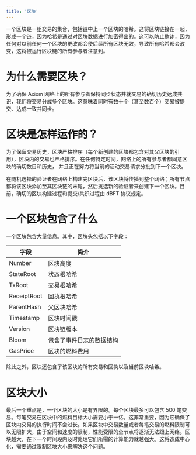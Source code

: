 ```yaml
---
title: '区块'
---
```


一个区块是一组交易的集合，包括链中上一个区块的哈希。这将区块链接在一起，形成一个链，因为哈希是通过对区块数据进行加密得出的。这可以防止欺诈，因为任何对以前任何一个区块的更改都会使后续所有区块无效，导致所有哈希都会改变，这将被运行区块链的所有参与者注意到。

# 为什么需要区块？

为了确保 Axiom 网络上的所有参与者保持同步状态并就交易的确切历史达成共识，我们将交易分成多个区块。这意味着同时有数十个（甚至数百个）交易被提交、达成一致并同步。

# 区块是怎样运作的？

为了保留交易历史，区块严格排序（每个新创建的区块都包含对其父区块的引用），区块内的交易也严格排序。在任何特定时间，网络上的所有参与者都同意区块的确切数目和历史， 并且正在努力将当前的活动交易请求分批到下一个区块。

在随机选择的验证者在网络上构建完区块后，该区块将传播到整个网络；所有节点都将该区块添加至其区块链的末尾，然后挑选新的验证者来创建下一个区块。目前，确切的区块构建过程和提交/共识过程由 dBFT 协议规定。

# 一个区块包含了什么

一个区块包含大量信息。其中，区块头包括以下字段：

| 字段        | 简介                     |
| ----------- | ------------------------ |
| Number      | 区块高度                 |
| StateRoot   | 状态根哈希               |
| TxRoot      | 交易根哈希               |
| ReceiptRoot | 回执根哈希               |
| ParentHash  | 父区块哈希               |
| Timestamp   | 区块时间戳               |
| Version     | 区块链版本               |
| Bloom       | 包含了事件日志的数据结构 |
| GasPrice    | 区块的燃料费用           |

除此之外，区块还包含了该区块的所有交易和回执以及当前区块哈希。

# 区块大小

最后一个重点是，一个区块的大小是有界限的。每个区块最多可以包含 500 笔交易。每笔交易在区块中的燃料目标大小需要小于一亿。这非常重要，因为它确保了区块内交易的执行时间不会过长。如果区块中交易数量或者每笔交易的燃料限制可以无限扩大，由于空间和速度的限制，性能受限的全节点将逐渐无法跟上网络。区块越大，在下一个时间段内及时处理它们所需的计算能力就越强大。这将造成中心化，需要通过限制区块大小来解决这个问题。

